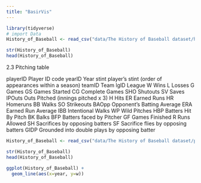 ```yaml
---
title: "BasirVis"
---
```



```r
library(tidyverse)
# import Data
History_of_Baseball <- read_csv("data/The History of Baseball dataset/hall_of_fame.csv")

str(History_of_Baseball)
head(History_of_Baseball)
```


2.3 Pitching table

playerID       Player ID code
yearID         Year
stint          player's stint (order of appearances within a season)
teamID         Team
lgID           League
W              Wins
L              Losses
G              Games
GS             Games Started
CG             Complete Games 
SHO            Shutouts
SV             Saves
IPOuts         Outs Pitched (innings pitched x 3)
H              Hits
ER             Earned Runs
HR             Homeruns
BB             Walks
SO             Strikeouts
BAOpp          Opponent's Batting Average
ERA            Earned Run Average
IBB            Intentional Walks
WP             Wild Pitches
HBP            Batters Hit By Pitch
BK             Balks
BFP            Batters faced by Pitcher
GF             Games Finished
R              Runs Allowed
SH             Sacrifices by opposing batters
SF             Sacrifice flies by opposing batters
GIDP           Grounded into double plays by opposing batter

```r
History_of_Baseball <- read_csv("data/The History of Baseball dataset/pitching.csv")

str(History_of_Baseball)
head(History_of_Baseball)
```


```r
ggplot(History_of_Baseball) +
  geom_line(aes(x=year, y=w))
```

